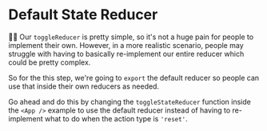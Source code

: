 # Default State Reducer

👨‍💼 Our `toggleReducer` is pretty simple, so it's not a huge pain for people to
implement their own. However, in a more realistic scenario, people may struggle
with having to basically re-implement our entire reducer which could be pretty
complex.

So for the this step, we're going to `export` the default reducer so people can
use that inside their own reducers as needed.

Go ahead and do this by changing the `toggleStateReducer` function inside the
`<App />` example to use the default reducer instead of having to re-implement
what to do when the action type is `'reset'`.
